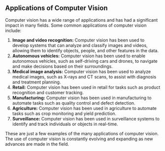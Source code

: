 ## Applications of Computer Vision
Computer vision has a wide range of applications and has had a significant impact in many fields. Some common applications of computer vision include:

1. **Image and video recognition:** Computer vision has been used to develop systems that can analyze and classify images and videos, allowing them to identify objects, people, and other features in the data.
2. **Autonomous vehicles:** Computer vision has been used to enable autonomous vehicles, such as self-driving cars and drones, to navigate and make decisions based on their surroundings.
3. **Medical image analysis:** Computer vision has been used to analyze medical images, such as X-rays and CT scans, to assist with diagnosis and treatment planning.
4. **Retail:** Computer vision has been used in retail for tasks such as product recognition and customer tracking.
5. **Manufacturing:** Computer vision has been used in manufacturing to automate tasks such as quality control and defect detection.
6. **Agriculture:** Computer vision has been used in agriculture to automate tasks such as crop monitoring and yield prediction.
7. **Surveillance:** Computer vision has been used in surveillance systems to identify and track individuals or objects in real-time.

These are just a few examples of the many applications of computer vision. The use of computer vision is constantly evolving and expanding as new advances are made in the field.